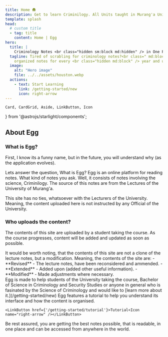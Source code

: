 ```yaml
---
title: Home 🛖
description: Get to learn Criminilogy. All Units taught in Murang'a University, Kenya.
template: splash
head:
  # custom title
  - tag: title
    content: Home | Egg
hero:
  title: |
    Criminology Notes <br class="hidden sm:block md:hidden" /> in One Place
  tagline: Tired of scrabling for criminology notes?<br class=" md:block" /> Get
    organized notes for every <br class="hidden md:block" /> year and unit, for free!
  image:
    alt: "Hero image"
    file: ../../assets/houston.webp
  actions:
    - text: Start Learning
      link: /getting-started/new
      icon: right-arrow
---
```


	Card, CardGrid, Aside, LinkButton, Icon
} from '@astrojs/starlight/components';

## About Egg

### What is Egg?
First, I know its a funny name, but in the future, you will understand why (as 
the application evolves).

Lets answer the question, What is Egg? Egg is an online platform for reading
notes. What kind of notes you ask. Well, it consists of notes involving the 
science, Criminilogy. The source of this notes are from the Lectures of the 
University of Murang'a.

<Aside type='caution'>
This site has no ties, whatsoever with the Lecturers of the University. 
Meaning, the content uploaded here is not instructed by any Official of the 
University.
</Aside>

### Who uploads the content?

The contents of this site are uploaded by a student taking the course. As the
course progresses, content will be added and updated as soon as possible.

<Aside title='Note: Not cloned notes!' type='note'>
It would be worth noting, that the contents of this site are not a clone of the 
lecture notes, but a modification. Meaning, the contents of the site are:
- **Revised** - The lecture notes, have been reconsidered and ammended.
- **Extended** - Added upon (added other useful information).
- **Modified** - Made adjustments where necessary.
</Aside>

<CardGrid>
	<Card title='Why make Egg?' icon='star'>
		Egg is made to help students of the University taking the course, Bachelor of 
		Science in Criminology and Security Studies or anyone in general who is fasinated
		by the Science of Criminology and would like to [learn more about it.](/getting-started/new)
	</Card>

  <Card title='How to get Started?' icon='rocket'>
    Egg features a tutorial to help you understand its interface and how the 
    content is organised.

    <LinkButton href={'/getting-started/tutorial'}>Tutorial<Icon name="right-arrow" /></LinkButton>

  </Card>
</CardGrid>

<Card title='❤️ Here for you ❤️' >
Be rest assured, you are getting the best notes possible, that is readable, in one place 
and can be accessed from anywhere in the world. 
</Card>

